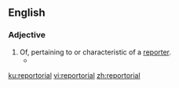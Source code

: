 ==English==

===Adjective===
{{en-adj}}

# Of, pertaining to or characteristic of a [[reporter]].
#* {{quote-journal|date=November 4, 1988|author=Anthony Adler|title=Hitting the Skids|work=Chicago Reader|url=http://www.chicagoreader.com/chicago/hitting-the-skids/Content?oid=872977
|passage=A master of simple, solid, apoetical, '''reportorial''' English.}}

[[ku:reportorial]]
[[vi:reportorial]]
[[zh:reportorial]]